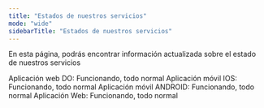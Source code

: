 ```yaml
---
title: "Estados de nuestros servicios"
mode: "wide"
sidebarTitle: "Estados de nuestros servicios"
---
```


En esta página, podrás encontrar información actualizada sobre el estado de nuestros servicios

<Tip>
  Aplicación web DO: Funcionando, todo normal
</Tip>

<Tip>
  Aplicación móvil IOS: Funcionando, todo normal
</Tip>

<Tip>
  Aplicación móvil ANDROID: Funcionando, todo normal
</Tip>

<Tip>
  Aplicación Web: Funcionando, todo normal
</Tip>